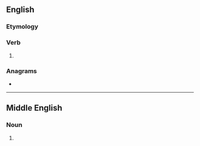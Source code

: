 ==English==

===Etymology===
{{suffix|en|sue|eth}}

===Verb===
{{head|en|verb form}}

# {{en-archaic third-person singular of|sue}}

===Anagrams===
* {{anagrams|en|a=ehstu|Shute|Uthes|euths|shute|useth}}

----

==Middle English==

===Noun===
{{head|enm|noun}}

# {{alt form|enm|suet}}